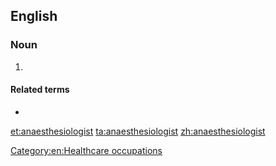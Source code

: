 ==English==

===Noun===
{{en-noun}}

# {{lb|en|British spelling}} {{alternative spelling of|anesthesiologist|lang=en}}

====Related terms====
* {{l|en|anaesthesiology}}

[[Category:en:Healthcare occupations]]

[[et:anaesthesiologist]]
[[ta:anaesthesiologist]]
[[zh:anaesthesiologist]]